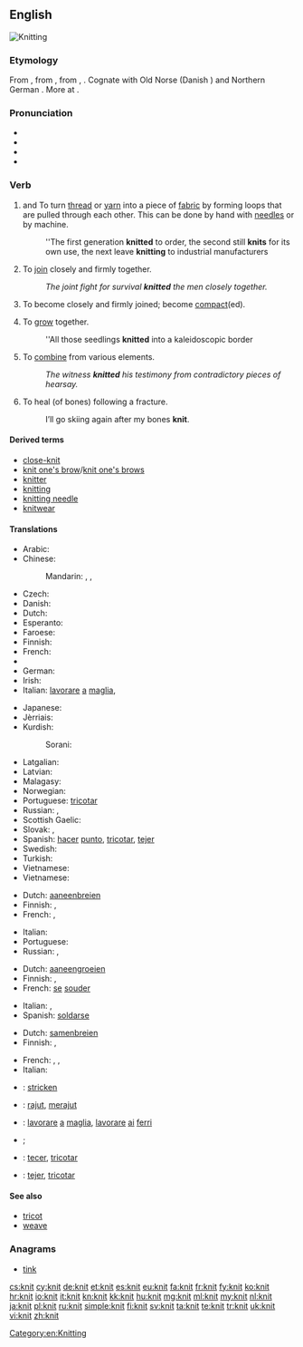 ==English==
[[Image:Purl2.jpg|thumb|Knitting]]
{{wikipedia|Knitting}}

===Etymology===
From {{etyl|enm|en}} {{term|knitten|lang=enm}}, from {{etyl|ang|en}} {{term|cnyttan||to fasten, tie, bind, knit; add, append|lang=ang}}, from {{etyl|gem-pro|en}} {{recons|knutjanan|lang=gem-pro}}, {{recons|knuttijanan||to make knots, knit|lang=gem-pro}}. Cognate with Old Norse {{term|knýta|lang=non}} (Danish {{term|knytte|lang=da}}) and Northern German {{term|knütten|lang=de}}. More at {{l|en|knot}}.

===Pronunciation===
* {{IPA|/ˈnɪt/}}
* {{audio|en-uk-knit.ogg|Audio (UK)}}
* {{rhymes|ɪt}}
* {{homophones|lang=en|nit}}

===Verb===
{{en-verb|knits|knitting|'''knit''' or [[knitted]]}}

# {{transitive}} and {{intransitive}} To turn [[thread]] or [[yarn]] into a piece of [[fabric]] by forming loops that are pulled through each other. This can be done by hand with [[needle]]s or by machine.
#: ''The first generation '''knitted''' to order, the second still '''knits''' for its own use, the next leave '''knitting''' to industrial manufacturers
# {{figuratively}} {{transitive}} To [[join]] closely and firmly together.
#: ''The joint fight for survival '''knitted''' the men closely together.''
# {{intransitive}} To become closely and firmly joined; become [[compact]](ed).
# {{intransitive}} To [[grow]] together.
#: ''All those seedlings '''knitted''' into a kaleidoscopic border
# {{transitive}} To [[combine]] from various elements.
#: ''The witness '''knitted''' his testimony from contradictory pieces of hearsay.''
# {{intransitive}} To heal (of bones) following a fracture.
#:I’ll go skiing again after my bones '''knit'''.

====Derived terms====
* [[close-knit]]
* [[knit one's brow]]/[[knit one's brows]]
* [[knitter]]
* [[knitting]]
* [[knitting needle]]
* [[knitwear]]

====Translations====
{{trans-top|to make fabric from thread or yarn}}
* Arabic: {{t-|ar|حاك|tr=Haaka}}
* Chinese:
*: Mandarin: {{zh-tsp|編織|编织|biānzhī}}, {{zh-tsp|織|织|zhī}}, {{zh-tsp|針織|针织|zhēnzhī}}
* Czech: {{t-|cs|plést}}
* Danish: {{t-|da|strikke}}
* Dutch: {{t+|nl|breien}}
* Esperanto: {{t-|eo|triki}}
* Faroese: {{t-|fo|binda}}
* Finnish: {{t-|fi|neuloa}}
* French: {{t+|fr|tricoter}}
* {{trreq|ka}}
* German: {{term|stricken|lang=de}}
* Irish: {{t-|ga|cniotáil}}
* Italian: [[lavorare]] [[a]] [[maglia]], {{t-|it|sferruzzare}}
{{trans-mid}}
* Japanese: {{t-|ja|編む|tr=amu}}
* Jèrriais: {{tø|roa-jer|ouvrer}}
* Kurdish:
*: Sorani: {{t-|ku|چنین|sc=ku-Arab}}
* Latgalian: {{tø|ltg|adeit}}
* Latvian: {{t-|lv|adīt}}
* Malagasy: {{t+|mg|manao ba}}
* Norwegian: {{t+|no|strikke}}
* Portuguese: [[tricotar]]
* Russian: {{t+|ru|вязать|tr=vjazát'}} {{impf}}, {{t+|ru|связать|tr=svjazát'}} {{pf.}}
* Scottish Gaelic: {{t-|gd|figh}}
* Slovak: {{t-|sk|štrikovať}}, {{t-|sk|pliesť}}
* Spanish: [[hacer]] [[punto]], [[tricotar]], [[tejer]]
* Swedish: {{t+|sv|sticka}}
* Turkish: {{t+|tr|örmek}}
* Vietnamese: {{t+|vi|đan}}
* Vietnamese: {{t+|vi|đan}}
{{trans-bottom}}

{{trans-top|to join closely together}}
* Dutch: [[aaneenbreien]]
* Finnish: {{t+|fi|hitsata}}, {{t+|fi|yhdistää}}
* French: {{t+|fr|souder}}, {{t+|fr|unir}}
{{trans-mid}}
* Italian: {{t+|it|legare}}
* Portuguese: {{t+|pt|soldar}}
* Russian: {{t+|ru|сплачивать|tr=spláčivat'}} {{impf}}, {{t+|ru|сплотить|tr=splotít'}} {{pf.}}
{{trans-bottom}}

{{trans-top|intransitive: to become closely joined}}
* Dutch: [[aaneengroeien]]
* Finnish: {{t-|fi|hitsautua}}, {{t-|fi|yhdistyä}}
* French: [[se]] [[souder]]
{{trans-mid}}
* Italian: {{t-|it|saldarsi}}, {{t-|it|compattare}}
* Spanish: [[soldarse]]
{{trans-bottom}}

{{trans-top|to combine from various elements}}
* Dutch: [[samenbreien]]
* Finnish: {{t-|fi|yhdistellä}}, {{t-|fi|punoa}}
{{trans-mid}}
* French: {{t+|fr|construire}}, {{t+|fr|élaborer}}, {{t+|fr|échafauder}}
* Italian: {{t-|it|elaborare}}
{{trans-bottom}}

{{checktrans-top}}
* {{ttbc|de}}: [[stricken]]
* {{ttbc|id}}: [[rajut]], [[rajut|merajut]]
* {{ttbc|it}}: [[lavorare]] [[a]] [[maglia]], [[lavorare]] [[ai]] [[ferri]]
{{trans-mid}}
* {{ttbc|ku}}; {{ku-Arab|[[چنین]]}}
* {{ttbc|pt}}: [[tecer]], [[tricotar]]
* {{ttbc|es}}: [[tejer]], [[tricotar]]
{{trans-bottom}}

====See also====
* [[tricot]]
* [[weave]]

===Anagrams===
* [[tink#English|tink]]

[[Category:en:Knitting]]

[[cs:knit]]
[[cy:knit]]
[[de:knit]]
[[et:knit]]
[[es:knit]]
[[eu:knit]]
[[fa:knit]]
[[fr:knit]]
[[fy:knit]]
[[ko:knit]]
[[hr:knit]]
[[io:knit]]
[[it:knit]]
[[kn:knit]]
[[kk:knit]]
[[hu:knit]]
[[mg:knit]]
[[ml:knit]]
[[my:knit]]
[[nl:knit]]
[[ja:knit]]
[[pl:knit]]
[[ru:knit]]
[[simple:knit]]
[[fi:knit]]
[[sv:knit]]
[[ta:knit]]
[[te:knit]]
[[tr:knit]]
[[uk:knit]]
[[vi:knit]]
[[zh:knit]]